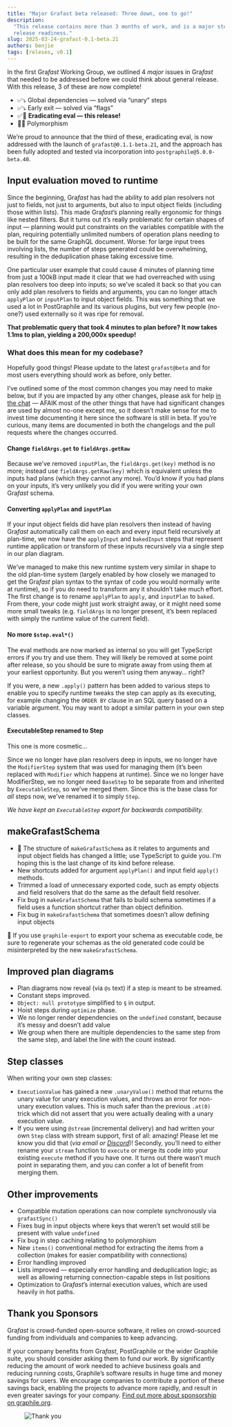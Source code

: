 ```yaml
---
title: "Major Grafast beta released: Three down, one to go!"
description:
  "This release contains more than 3 months of work, and is a major step towards
  release readiness."
slug: 2025-03-24-grafast-0.1-beta.21
authors: benjie
tags: [releses, v0.1]
---
```



<div className={styles.intro}>

In the first Gra<em>fast</em> Working Group, we outlined 4 <em>major</em> issues in Gra<em>fast</em>
that needed to be addressed before we could think about general release. With
this release, 3 of these are now complete!

- ✅⤵️ Global dependencies — solved via “unary” steps
- ✅⤵️ Early exit — solved via “flags”
- ✅🎉 **Eradicating eval — this release!**
- 🤔🔜 Polymorphism

We’re proud to announce that the third of these, eradicating eval, is now
addressed with the launch of `grafast@0.1.1-beta.21`, and the approach has been
fully adopted and tested via incorporation into `postgraphile@5.0.0-beta.40`.

</div>

## Input evaluation moved to runtime

Since the beginning, Gra*fast* has had the ability to add plan resolvers not
just to fields, not just to arguments, but also to input object fields
(including those within lists). This made Gra*fast*’s planning really ergonomic
for things like nested filters. But it turns
out it’s really problematic for certain shapes of input — planning would put
constraints on the variables compatible with the plan, requiring potentially
unlimited numbers of operation plans needing to be built for the same GraphQL
document. Worse: for large input trees involving lists, the number of steps
generated could be overwhelming, resulting in the deduplication phase taking
excessive time.

One particular user example that could cause 4 minutes of planning time from
just a 100kB input made it clear that we had overreached with using plan
resolvers too deep into inputs; so we’ve scaled it back so that you can only
add plan resolvers to fields and arguments, you can no longer attach
`applyPlan` or `inputPlan` to input object fields. This was something that we
used a lot in PostGraphile and its various plugins, but very few people
(no-one?) used externally so it was ripe for removal.

<strong>
  That problematic query that took 4 minutes to plan before? It now takes 1.1ms
  to plan, yielding a 200,000x speedup!
</strong>

<!-- truncate-->

### What does this mean for my codebase?

Hopefully good things! Please update to the latest `grafast@beta` and for most
users everything should work as before, only better.

I’ve outlined some of the most common changes you may need to make below, but
if you are impacted by any other changes, please ask for help [in the
chat](https://discord.gg/graphile) — AFAIK most of the other things that have
had significant changes are used by almost no-one except me, so it doesn’t make
sense for me to invest time documenting it here since the software is still in
beta. If you’re curious, many items are documented in both the changelogs and
the pull requests where the changes occurred.

#### Change `fieldArgs.get` to `fieldArgs.getRaw`

Because we’ve removed `inputPlan`, the `fieldArgs.get(key)` method is no more;
instead use `fieldArgs.getRaw(key)` which is equivalent unless the inputs had
plans (which they cannot any more). You’d know if you had plans on your inputs,
it’s very unlikely you did if you were writing your own Gra*fast* schema.

#### Converting `applyPlan` and `inputPlan`

If your input object fields did have plan resolvers then instead of having
Gra*fast* automatically call them on each and every input field recursively at
plan-time, we now have the `applyInput` and `bakedInput` steps that represent
runtime application or transform of these inputs recursively via a single step
in our plan diagram.

We’ve managed to make this new runtime system very similar in shape to the old
plan-time system (largely enabled by how closely we managed to get the
Gra*fast* plan syntax to the syntax of code you would normally write at
runtime), so if you do need to transform any it shouldn’t take much effort. The
first change is to rename `applyPlan` to `apply`, and `inputPlan` to `baked`.
From there, your code might just work straight away, or it might need some more
small tweaks (e.g. `fieldArgs` is no longer present, it’s been replaced with
simply the runtime value of the current field).

#### No more `$step.eval*()`

The eval methods are now marked as internal so you will get TypeScript errors if
you try and use them. They will likely be removed at some point after release,
so you should be sure to migrate away from using them at your earliest
opportunity. But you weren’t using them anyway… right?

If you were, a new `.apply()` pattern has been added to various steps to enable
you to specify runtime tweaks the step can apply as its executing, for example
changing the `ORDER BY` clause in an SQL query based on a variable argument.
You may want to adopt a similar pattern in your own step classes.

#### ExecutableStep renamed to Step

This one is more cosmetic…

Since we no longer have plan resolvers deep in inputs, we no longer have the
`ModifierStep` system that was used for managing them (it’s been replaced with
`Modifier` which happens at runtime). Since we no longer have ModifierStep, we
no longer need `BaseStep` to be separate from and inherited by `ExecutableStep`,
so we’ve merged them. Since this is the base class for _all_ steps now, we’ve
renamed it to simply `Step`.

_We have kept an <code>ExecutableStep</code> export for backwards
compatibility._

## makeGrafastSchema

- 🚨 The structure of `makeGrafastSchema` as it relates to arguments and input
  object fields has changed a little; use TypeScript to guide you. I’m hoping
  this is the last change of its kind before release.
- New shortcuts added for argument `applyPlan()` and input field `apply()`
  methods.
- Trimmed a load of unnecessary exported code, such as empty objects and field
  resolvers that do the same as the default field resolver.
- Fix bug in `makeGrafastSchema` that fails to build schema sometimes if a field
  uses a function shortcut rather than object definition.
- Fix bug in `makeGrafastSchema` that sometimes doesn’t allow defining input
  objects

🚨 If you use `graphile-export` to export your schema as executable code, be
sure to regenerate your schemas as the old generated code could be
misinterpreted by the new `makeGrafastSchema`.

## Improved plan diagrams

- Plan diagrams now reveal (via `@s` text) if a step is meant to be streamed.
- Constant steps improved.
- `Object: null prototype` simplified to `§` in output.
- Hoist steps during `optimize` phase.
- We no longer render dependencies on the `undefined` constant, because it’s
  messy and doesn’t add value
- We group when there are multiple dependencies to the same step from the same
  step, and label the line with the count instead.

## Step classes

When writing your own step classes:

- `ExecutionValue` has gained a new `.unaryValue()` method that returns the
  unary value for unary execution values, and throws an error for non-unary
  execution values. This is much safer than the previous `.at(0)` trick which
  did not assert that you were actually dealing with a unary execution value.
- If you were using `@stream` (incremental delivery) and had written your own
  `Step` class with stream support, first of all: amazing! Please let me know
  you did that (_via email or [Discord](https://discord.gg/graphile)_)!
  Secondly, you’ll need to either rename your `stream` function to `execute` or
  merge its code into your existing `execute` method if you have one. It turns
  out there wasn’t much point in separating them, and you can confer a lot of
  benefit from merging them.

## Other improvements

- Compatible mutation operations can now complete synchronously via
  `grafastSync()`
- Fixes bug in input objects where keys that weren’t set would still be present
  with value `undefined`
- Fix bug in step caching relating to polymorphism
- New `items()` conventional method for extracting the items from a collection
  (makes for easier compatibility with connections)
- Error handling improved
- Lists improved — especially error handling and deduplication logic; as well as
  allowing returning connection-capable steps in list positions
- Optimization to Gra*fast*’s internal execution values, which are used heavily
  in hot paths.

## Thank you Sponsors

Gra*fast* is crowd-funded open-source software, it relies on
crowd-sourced funding from individuals and companies to keep advancing.

If your company benefits from Gra*fast*, PostGraphile or the wider Graphile
suite, you should consider asking them to fund our work. By significantly
reducing the amount of work needed to achieve business goals and reducing
running costs, Graphile’s software results in huge time and money savings for
users. We encourage companies to contribute a portion of these savings back,
enabling the projects to advance more rapidly, and result in even greater
savings for your company.
[Find out more about sponsorship on graphile.org](https://graphile.org/sponsor/).

<figure>

![Thank you](../static/img/news/thank-you.svg)

</figure>
